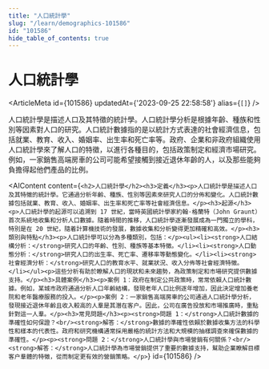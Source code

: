 ```yaml
---
title: "人口統計學"
slug: "/learn/demographics-101586"
id: "101586"
hide_table_of_contents: true
---
```



# 人口統計學

<ArticleMeta id={101586} updatedAt={'2023-09-25 22:58:58'} alias={`[]`} />
<div className='border-solid border-b border-t-0 my-4 border-[var(--ifm-color-gray-300)]' />

人口統計學是描述人口及其特徵的統計學。人口統計學分析是根據年齡、種族和性別等因素對人口的研究。人口統計數據指的是以統計方式表達的社會經濟信息，包括就業、教育、收入、婚姻率、出生率和死亡率等。政府、企業和非政府組織使用人口統計學來了解人口的特徵，以進行各種目的，包括政策制定和經濟市場研究。例如，一家銷售高端房車的公司可能希望接觸到接近退休年齡的人，以及那些能夠負擔得起他們產品的比例。

<AIContent content={`<h2>人口統計學</h2><h3>定義</h3><p>人口統計學是描述人口及其特徵的統計學。它通過分析年齡、種族、性別等因素來研究人口的分佈和變化。人口統計數據包括就業、教育、收入、婚姻率、出生率和死亡率等社會經濟信息。</p><h3>起源</h3><p>人口統計學的起源可以追溯到 17 世紀，當時英國統計學家約翰·格蘭特（John Graunt）首次系統地收集和分析人口數據。隨着時間的推移，人口統計學逐漸發展成為一門獨立的學科，特別是在 20 世紀，隨着計算機技術的發展，數據收集和分析變得更加精確和高效。</p><h3>類別與特點</h3><p>人口統計學可以分為多種類別，包括：</p><ul><li><strong>人口結構分析：</strong>研究人口的年齡、性別、種族等基本特徵。</li><li><strong>人口動態分析：</strong>研究人口的出生率、死亡率、遷移率等動態變化。</li><li><strong>社會經濟分析：</strong>研究人口的教育水平、就業狀況、收入分佈等社會經濟特徵。</li></ul><p>這些分析有助於瞭解人口的現狀和未來趨勢，為政策制定和市場研究提供數據支持。</p><h3>具體案例</h3><p>案例 1：政府在制定公共政策時，常常依賴人口統計數據。例如，某城市政府通過分析人口年齡結構，發現老年人口比例逐年增加，因此決定增加養老院和老年醫療服務的投入。</p><p>案例 2：一家銷售高端房車的公司通過人口統計學分析，發現接近退休年齡且收入較高的人羣是其潛在客户。因此，公司在廣告投放和市場推廣時，重點針對這一人羣。</p><h3>常見問題</h3><p><strong>問題 1：</strong>人口統計數據的準確性如何保證？<br/><strong>解答：</strong>數據的準確性依賴於數據收集方法的科學性和樣本的代表性。政府和研究機構通常採用嚴格的統計方法和大規模的抽樣調查來確保數據的準確性。</p><p><strong>問題 2：</strong>人口統計學與市場營銷有何關係？<br/><strong>解答：</strong>人口統計學為市場營銷提供了重要的數據支持，幫助企業瞭解目標客户羣體的特徵，從而制定更有效的營銷策略。</p>`} id={101586} />

